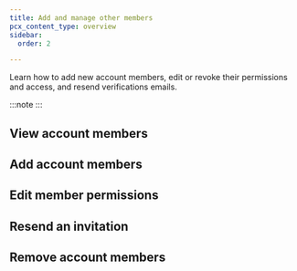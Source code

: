 ```yaml
---
title: Add and manage other members
pcx_content_type: overview
sidebar:
  order: 2

---
```



Learn how to add new account members, edit or revoke their permissions and access, and resend verifications emails.

:::note
 <Render file="account-member-manage-limitation" product="fundamentals" /> 
:::

## View account members

<Render file="account-member-manage-limitation" product="fundamentals" />

<Render file="view-account-members" product="fundamentals" />

## Add account members

<Render file="account-member-manage-limitation" product="fundamentals" />

<Render file="add-account-members" product="fundamentals" />

## Edit member permissions

<Render file="account-member-manage-limitation" product="fundamentals" />

<Render file="edit-member-permissions" product="fundamentals" />

## Resend an invitation

<Render file="resend-member-invitation" product="fundamentals" />

## Remove account members

<Render file="account-member-manage-limitation" product="fundamentals" />

<Render file="remove-account-members" product="fundamentals" />

[^1]: <Render file="account-member-manage-limitation" product="fundamentals" />
